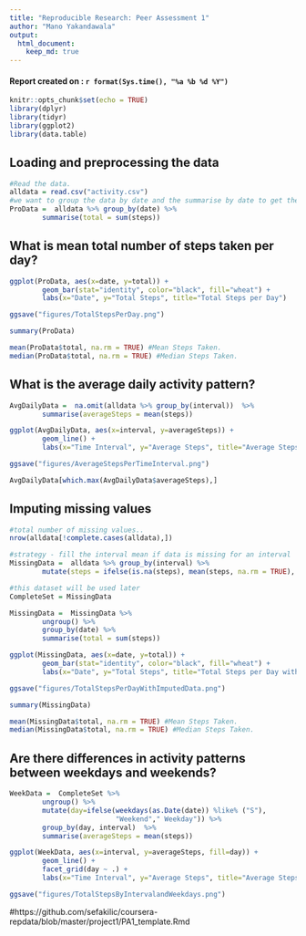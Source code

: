 ```yaml
---
title: "Reproducible Research: Peer Assessment 1"
author: "Mano Yakandawala"
output: 
  html_document:
    keep_md: true
---
```

#### Report created on : `r format(Sys.time(), "%a %b %d %Y")`

```r
knitr::opts_chunk$set(echo = TRUE)
library(dplyr)
library(tidyr)
library(ggplot2)
library(data.table)
```

## Loading and preprocessing the data
```r
#Read the data.
alldata = read.csv("activity.csv")
#we want to group the data by date and the summarise by date to get the count
ProData =  alldata %>% group_by(date) %>%
        summarise(total = sum(steps))
```

## What is mean total number of steps taken per day?
```r
ggplot(ProData, aes(x=date, y=total)) + 
        geom_bar(stat="identity", color="black", fill="wheat") + 
        labs(x="Date", y="Total Steps", title="Total Steps per Day")

ggsave("figures/TotalStepsPerDay.png")

summary(ProData)

mean(ProData$total, na.rm = TRUE) #Mean Steps Taken.
median(ProData$total, na.rm = TRUE) #Median Steps Taken.
```

## What is the average daily activity pattern?
```r
AvgDailyData =  na.omit(alldata %>% group_by(interval))  %>%
        summarise(averageSteps = mean(steps))

ggplot(AvgDailyData, aes(x=interval, y=averageSteps)) + 
        geom_line() + 
        labs(x="Time Interval", y="Average Steps", title="Average Steps per Time Interval of 5 mins")

ggsave("figures/AverageStepsPerTimeInterval.png")

AvgDailyData[which.max(AvgDailyData$averageSteps),]
```

## Imputing missing values
```r
#total number of missing values..
nrow(alldata[!complete.cases(alldata),])

#strategy - fill the interval mean if data is missing for an interval
MissingData =  alldata %>% group_by(interval) %>%
        mutate(steps = ifelse(is.na(steps), mean(steps, na.rm = TRUE), steps))

#this dataset will be used later
CompleteSet = MissingData 

MissingData =  MissingData %>% 
        ungroup() %>%
        group_by(date) %>%
        summarise(total = sum(steps))

```

```r
ggplot(MissingData, aes(x=date, y=total)) + 
        geom_bar(stat="identity", color="black", fill="wheat") + 
        labs(x="Date", y="Total Steps", title="Total Steps per Day with Imputed Data")

ggsave("figures/TotalStepsPerDayWithImputedData.png")

summary(MissingData)

mean(MissingData$total, na.rm = TRUE) #Mean Steps Taken.
median(MissingData$total, na.rm = TRUE) #Median Steps Taken.
```

## Are there differences in activity patterns between weekdays and weekends?
```r
WeekData =  CompleteSet %>% 
        ungroup() %>%
        mutate(day=ifelse(weekdays(as.Date(date)) %like% ("S"),
                          "Weekend"," Weekday")) %>%
        group_by(day, interval)  %>%
        summarise(averageSteps = mean(steps))

ggplot(WeekData, aes(x=interval, y=averageSteps, fill=day)) + 
        geom_line() + 
        facet_grid(day ~ .) + 
        labs(x="Time Interval", y="Average Steps", title="Average Steps per Time Interval of 5 mins")

ggsave("figures/TotalStepsByIntervalandWeekdays.png")
```

#https://github.com/sefakilic/coursera-repdata/blob/master/project1/PA1_template.Rmd

